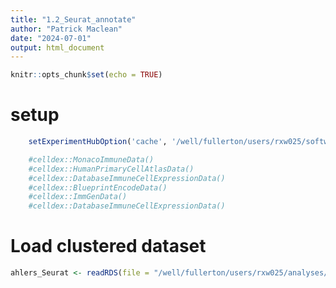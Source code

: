 ```yaml
---
title: "1.2_Seurat_annotate"
author: "Patrick Maclean"
date: "2024-07-01"
output: html_document
---
```


```r
knitr::opts_chunk$set(echo = TRUE)
```
# setup
```r
    setExperimentHubOption('cache', '/well/fullerton/users/rxw025/software/R/ExperimentHub')

    #celldex::MonacoImmuneData()
    #celldex::HumanPrimaryCellAtlasData()
    #celldex::DatabaseImmuneCellExpressionData()
    #celldex::BlueprintEncodeData()
    #celldex::ImmGenData()
    #celldex::DatabaseImmuneCellExpressionData()
```

# Load clustered dataset
```r
ahlers_Seurat <- readRDS(file = "/well/fullerton/users/rxw025/analyses/skin/scRNA_skin/Processed_data/Ahlers_10xsc/Ahlers_clustered_Seurat.Rds")
```

